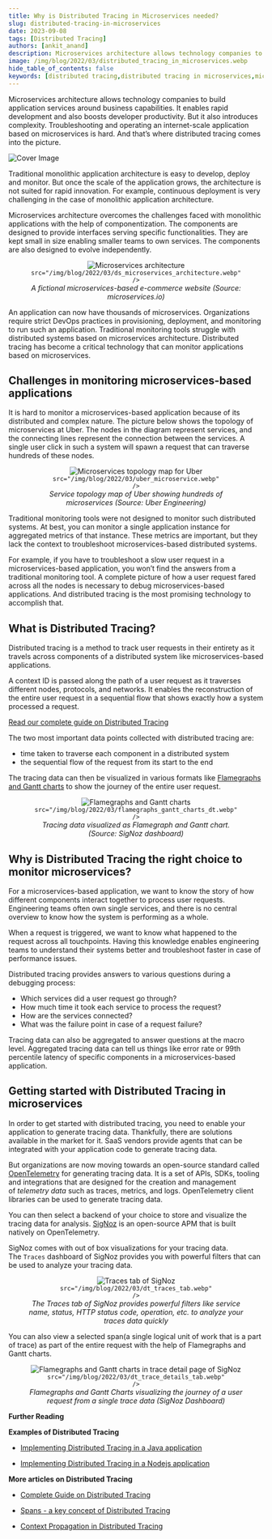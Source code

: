 ```yaml
---
title: Why is Distributed Tracing in Microservices needed?
slug: distributed-tracing-in-microservices
date: 2023-09-08
tags: [Distributed Tracing]
authors: [ankit_anand]
description: Microservices architecture allows technology companies to build application services around business capabilities. It enables rapid development and also boosts developer productivity. But it also introduces complexity. Distributed tracing is the...
image: /img/blog/2022/03/distributed_tracing_in_microservices.webp
hide_table_of_contents: false
keywords: [distributed tracing,distributed tracing in microservices,microservices,traces,open source,signoz]
---
```

Microservices architecture allows technology companies to build application services around business capabilities. It enables rapid development and also boosts developer productivity. But it also introduces complexity. Troubleshooting and operating an internet-scale application based on microservices is hard. And that’s where distributed tracing comes into the picture.



![Cover Image](/img/blog/2022/03/distributed_tracing_in_microservices.webp)

Traditional monolithic application architecture is easy to develop, deploy and monitor. But once the scale of the application grows, the architecture is not suited for rapid innovation. For example, continuous deployment is very challenging in the case of monolithic application architecture.

Microservices architecture overcomes the challenges faced with monolithic applications with the help of componentization. The components are designed to provide interfaces serving specific functionalities. They are kept small in size enabling smaller teams to own services. The components are also designed to evolve independently.



<figure data-zoomable align='center'>
    <img className="box-shadowed-image"
    alt="Microservices architecture"
    
    src="/img/blog/2022/03/ds_microservices_architecture.webp"
    />
<figcaption><i>A fictional microservices-based e-commerce website (Source: microservices.io)</i></figcaption>
</figure>


An application can now have thousands of microservices. Organizations require strict DevOps practices in provisioning, deployment, and monitoring to run such an application. Traditional monitoring tools struggle with distributed systems based on microservices architecture. Distributed tracing has become a critical technology that can monitor applications based on microservices.

## Challenges in monitoring microservices-based applications

It is hard to monitor a microservices-based application because of its distributed and complex nature. The picture below shows the topology of microservices at Uber. The nodes in the diagram represent services, and the connecting lines represent the connection between the services. A single user click in such a system will spawn a request that can traverse hundreds of these nodes.

<figure data-zoomable align='center'>
    <img className="box-shadowed-image"
    alt="Microservices topology map for Uber"
    
    src="/img/blog/2022/03/uber_microservice.webp"
    />
<figcaption><i>Service topology map of Uber showing hundreds of microservices (Source: Uber Engineering)</i></figcaption>
</figure>


Traditional monitoring tools were not designed to monitor such distributed systems. At best, you can monitor a single application instance for aggregated metrics of that instance. These metrics are important, but they lack the context to troubleshoot microservices-based distributed systems.

For example, if you have to troubleshoot a slow user request in a microservices-based application, you won’t find the answers from a traditional monitoring tool. A complete picture of how a user request fared across all the nodes is necessary to debug microservices-based applications. And distributed tracing is the most promising technology to accomplish that.

## What is Distributed Tracing?

Distributed tracing is a method to track user requests in their entirety as it travels across components of a distributed system like microservices-based applications.

A context ID is passed along the path of a user request as it traverses different nodes, protocols, and networks. It enables the reconstruction of the entire user request in a sequential flow that shows exactly how a system processed a request.

[Read our complete guide on Distributed Tracing](http://signoz.io/distributed-tracing/)

The two most important data points collected with distributed tracing are:

- time taken to traverse each component in a distributed system
- the sequential flow of the request from its start to the end

The tracing data can then be visualized in various formats like [Flamegraphs and Gantt charts](https://signoz.io/blog/flamegraphs/) to show the journey of the entire user request.

<figure data-zoomable align='center'>
    <img className="box-shadowed-image"
    alt="Flamegraphs and Gantt charts"
    
    src="/img/blog/2022/03/flamegraphs_gantt_charts_dt.webp"
    />
<figcaption><i>Tracing data visualized as Flamegraph and Gantt chart. (Source: SigNoz dashboard)</i></figcaption>
</figure>


## Why is Distributed Tracing the right choice to monitor microservices?

For a microservices-based application, we want to know the story of how different components interact together to process user requests. Engineering teams often own single services, and there is no central overview to know how the system is performing as a whole.

When a request is triggered, we want to know what happened to the request across all touchpoints. Having this knowledge enables engineering teams to understand their systems better and troubleshoot faster in case of performance issues.

Distributed tracing provides answers to various questions during a debugging process:

- Which services did a user request go through?
- How much time it took each service to process the request?
- How are the services connected?
- What was the failure point in case of a request failure?

Tracing data can also be aggregated to answer questions at the macro level. Aggregated tracing data can tell us things like error rate or 99th percentile latency of specific components in a microservices-based application.

## Getting started with Distributed Tracing in microservices

In order to get started with distributed tracing, you need to enable your application to generate tracing data. Thankfully, there are solutions available in the market for it. SaaS vendors provide agents that can be integrated with your application code to generate tracing data.

But organizations are now moving towards an open-source standard called <a href = "https://opentelemetry.io/" rel="noopener noreferrer nofollow" target="_blank" >OpenTelemetry</a> for generating tracing data. It is a set of APIs, SDKs, tooling and integrations that are designed for the creation and management of *telemetry data* such as traces, metrics, and logs. OpenTelemetry client libraries can be used to generate tracing data.

You can then select a backend of your choice to store and visualize the tracing data for analysis. [SigNoz](https://signoz.io/) is an open-source APM that is built natively on OpenTelemetry.

SigNoz comes with out of box visualizations for your tracing data. The `Traces` dashboard of SigNoz provides you with powerful filters that can be used to analyze your tracing data.

<figure data-zoomable align='center'>
    <img className="box-shadowed-image"
    alt="Traces tab of SigNoz"
    
    src="/img/blog/2022/03/dt_traces_tab.webp"
    />
<figcaption><i>The Traces tab of SigNoz provides powerful filters like service name, status, HTTP status code, operation, etc. to analyze your traces data quickly</i></figcaption>
</figure>


You can also view a selected span(a single logical unit of work that is a part of trace) as part of the entire request with the help of Flamegraphs and Gantt charts.

<figure data-zoomable align='center'>
    <img className="box-shadowed-image"
    alt="Flamegraphs and Gantt charts in trace detail page of SigNoz"
    
    src="/img/blog/2022/03/dt_trace_details_tab.webp"
    />
<figcaption><i>Flamegraphs and Gantt Charts visualizing the journey of a user request from a single trace data (SigNoz Dashboard)</i></figcaption>
</figure>


<GetStartedSigNoz />

**Further Reading**

**Examples of Distributed Tracing**

- [Implementing Distributed Tracing in a Java application](https://signoz.io/blog/distributed-tracing-java/)

- [Implementing Distributed Tracing in a Nodejs application](https://signoz.io/blog/distributed-tracing-nodejs/)

**More articles on Distributed Tracing**

- [Complete Guide on Distributed Tracing](https://signoz.io/distributed-tracing/)

- [Spans - a key concept of Distributed Tracing](https://signoz.io/blog/distributed-tracing-span/)

- [Context Propagation in Distributed Tracing](https://signoz.io/blog/context-propagation-in-distributed-tracing/)
